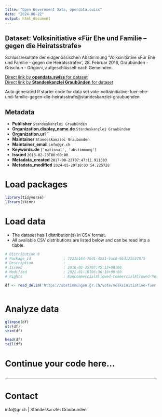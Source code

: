 ```yaml
---
title: "Open Government Data, opendata.swiss"
date: "2024-08-22"
output: html_document
---
```


## Dataset: Volksinitiative «Für Ehe und Familie – gegen die Heiratsstrafe»

Schlussresultate der eidgenössischen Abstimmung 'Volksinitiative «Für Ehe und Familie – gegen die Heiratsstrafe»', 28. Februar 2016, Graubünden - Grischun - Grigioni, aufgeschlüsselt nach Gemeinden.

[Direct link by **opendata.swiss** for dataset](https://opendata.swiss/de/dataset/volksinitiative-fur-ehe-und-familie-gegen-die-heiratsstrafe)<br>
[Direct link by **Standeskanzlei Graubünden** for dataset](https://abstimmungen.gr.ch/vote/volksinitiative-fuer-ehe-und-familie-gegen-die-heiratsstrafe/data)

Auto generated R starter code for data set vote-volksinitiative-fuer-ehe-und-familie-gegen-die-heiratsstrafe@standeskanzlei-graubuenden.

## Metadata

- **Publisher** `Standeskanzlei Graubünden`
- **Organization.display_name.de** `Standeskanzlei Graubünden`
- **Organization.url** ``
- **Maintainer** `Standeskanzlei Graubünden`
- **Maintainer_email** `info@gr.ch`
- **Keywords.de** `['national', 'abstimmung']`
- **Issued** `2016-02-28T00:00:00`
- **Metadata_created** `2017-08-22T07:47:11.911383`
- **Metadata_modified** `2024-05-29T18:03:54.225728`


# Load packages

```r

library(tidyverse)
library(skimr)

```

# Load data

-   The dataset has 1 distribution(s) in CSV format.
-   All available CSV distributions are listed below and can be read into a tibble.

```r

# Distribution 0
# Package_id               : 7221b164-79d1-4551-9ac8-9bd125b378f5
# Description              : 
# Issued                   : 2016-02-25T07:45:13+00:00
# Modified                 : 2022-01-19T06:36:18+00:00
# Rights                   : NonCommercialAllowed-CommercialAllowed-ReferenceRequired

df <- read_delim('https://abstimmungen.gr.ch/vote/volksinitiative-fuer-ehe-und-familie-gegen-die-heiratsstrafe/data-csv')



```

# Analyze data

```r

glimpse(df)
str(df)
skim(df)

head(df)
tail(df)

```

# Continue your code here...

```r

```

------------------------------------------------------------------------

# Contact

info@gr.ch | Standeskanzlei Graubünden
